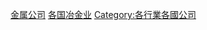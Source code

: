 {{Categories by country|nocat}}

[[Category:金属公司|]]
[[Category:各国冶金业|]]
[[Category:各行業各國公司|Category:各行業各國公司]]
